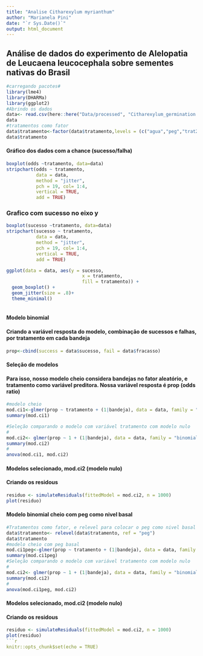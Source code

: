 ```yaml
---
title: "Analise Citharexylum myrianthum"
author: "Marianela Pini"
date: "`r Sys.Date()`"
output: html_document
---
```

## Análise de dados do experimento de Alelopatia de Leucaena leucocephala sobre sementes nativas do Brasil           
```r
#carregando pacotes#
library(lme4)
library(DHARMa)
library(ggplot2)
#Abrindo os dados
data<- read.csv(here::here("Data/processed", "Citharexylum_germination.csv"), sep = ";", header=TRUE)
data
#tratamentos como fator
data$tratamento<-factor(data$tratamento,levels = (c("agua","peg","trat25","trat50")))
data$tratamento
```
#### Gráfico dos dados com a chance (sucesso/falha)
```r
boxplot(odds ~tratamento, data=data)
stripchart(odds ~ tratamento,
           data = data,
           method = "jitter",
           pch = 19, col= 1:4,
           vertical = TRUE,
           add = TRUE)
```


### Grafico com sucesso no eixo y

```r
boxplot(sucesso ~tratamento, data=data)
stripchart(sucesso ~ tratamento,
           data = data,
           method = "jitter",
           pch = 19, col= 1:4,
           vertical = TRUE,
           add = TRUE)
```


```r
ggplot(data = data, aes(y = sucesso,
                            x = tratamento,
                            fill = tratamento)) +
  geom_boxplot() +
  geom_jitter(size = .8)+
  theme_minimal()
```
```r

```

#### Modelo binomial
#### Criando a variável resposta do modelo, combinação de sucessos e falhas, por tratamento em cada bandeja
```r
prop<-cbind(success = data$sucesso, fail = data$fracasso)
```
#### Seleção de modelos
#### Para isso, nosso modelo cheio considera bandejas no fator aleatório, e tratamento como variável preditora. Nossa variável resposta é prop (odds ratio)
```r
#modelo cheio
mod.ci1<-glmer(prop ~ tratamento + (1|bandeja), data = data, family = "binomial")
summary(mod.ci1)

#Seleção comparando o modelo com variável tratamento com modelo nulo
#
mod.ci2<- glmer(prop ~ 1 + (1|bandeja), data = data, family = "binomial")
summary(mod.ci2)
#
anova(mod.ci1, mod.ci2)
```
#### Modelos selecionado, mod.ci2 (modelo nulo)
#### Criando os residous
```r
residuo <- simulateResiduals(fittedModel = mod.ci2, n = 1000)
plot(residuo)
```

#### Modelo binomial cheio com peg como nivel basal
```r
#Tratamentos como fator, e relevel para colocar o peg como nivel basal
data$tratamento<- relevel(data$tratamento, ref = "peg")
data$tratamento
#modelo cheio com peg basal
mod.ci1peg<-glmer(prop ~ tratamento + (1|bandeja), data = data, family = "binomial")
summary(mod.ci1peg)
#Seleção comparando o modelo com variável tratamento com modelo nulo
#
mod.ci2<- glmer(prop ~ 1 + (1|bandeja), data = data, family = "binomial")
summary(mod.ci2)
#
anova(mod.ci1peg, mod.ci2)
```
#### Modelos selecionado, mod.ci2 (modelo nulo)
#### Criando os residous
```r
residuo <- simulateResiduals(fittedModel = mod.ci2, n = 1000)
plot(residuo)
```r
knitr::opts_chunk$set(echo = TRUE)
```

